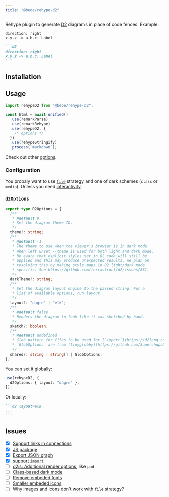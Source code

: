 ```yaml
---
title: "@beoe/rehype-d2"
---
```



Rehype plugin to generate [D2](https://d2lang.com/) diagrams in place of code fences. Example:

<Tabs>
  <TabItem label="Diagram">

```d2
direction: right
x.y.z -> a.b.c: Label
```

  </TabItem>
  <TabItem label="Markdown">

````md
```d2
direction: right
x.y.z -> a.b.c: Label
```
````

  </TabItem>
</Tabs>

## Installation

<PackageManagers pkg="@beoe/rehype-d2" />

## Usage

```js
import rehypeD2 from "@beoe/rehype-d2";

const html = await unified()
  .use(remarkParse)
  .use(remarkRehype)
  .use(rehypeD2, {
    /* options */
  })
  .use(rehypeStringify)
  .process(`markdown`);
```

Check out other [options](/start-here/configuration/).

### Configuration

You probaly want to use [`file`](/start-here/strategy/#file) strategy and one of dark schemes (`class` or `media`). Unless you need [interactivity](/start-here/interactivity/).

### `d2Options`

```ts
export type D2Options = {
  /**
   * @default 0
   * Set the diagram theme ID.
   */
  theme?: string;
  /**
   * @default -1
   * The theme to use when the viewer's browser is in dark mode.
   * When left unset --theme is used for both light and dark mode.
   * Be aware that explicit styles set in D2 code will still be
   * applied and this may produce unexpected results. We plan on
   * resolving this by making style maps in D2 light/dark mode
   * specific. See https://github.com/terrastruct/d2/issues/831.
   */
  darkTheme?: string;
  /**
   * Set the diagram layout engine to the passed string. For a
   * list of available options, run layout.
   */
  layout?: "dagre" | "elk";
  /**
   * @default false
   * Renders the diagram to look like it was sketched by hand.
   */
  sketch?: boolean;
  /**
   * @default undefined
   * Glob pattern for files to be used for [`import`](https://d2lang.com/tour/imports/).
   * `GlobOptions` are from [tinyglobby](https://github.com/SuperchupuDev/tinyglobby#options).
   */
  shared?: string | string[] | GlobOptions;
};
```

You can set it globally:

```ts
use(rehypeD2, {
  d2Options: { layout: "dagre" },
});
```

Or locally:

````md
```d2 layout=elk
...
```
````

## Issues

- [x] [Support links in connections](https://github.com/terrastruct/d2/pull/1955)
- [x] [JS package](https://github.com/terrastruct/d2/discussions/234#discussioncomment-11286029)
- [x] [Export JSON graph](https://github.com/terrastruct/d2/discussions/2224)
- [x] [support `import`](https://github.com/terrastruct/d2/issues/2301)
- [ ] [d2js: Additional render options](https://github.com/terrastruct/d2/pull/2343), like `pad`
- [ ] [Class-based dark mode](https://github.com/terrastruct/d2/pull/1803)
- [ ] [Remove embeded fonts](https://github.com/terrastruct/d2/discussions/132)
- [ ] [Smaller embeded icons](https://github.com/terrastruct/d2/discussions/2223)
- [ ] Why images and icons don't work with `file` strategy?
